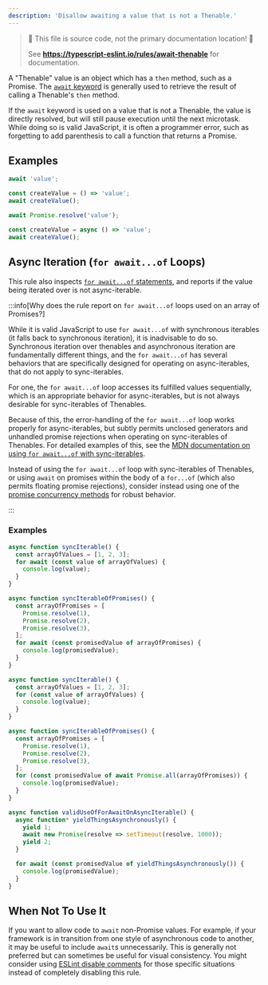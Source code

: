 ```yaml
---
description: 'Disallow awaiting a value that is not a Thenable.'
---
```



> 🛑 This file is source code, not the primary documentation location! 🛑
>
> See **https://typescript-eslint.io/rules/await-thenable** for documentation.

A "Thenable" value is an object which has a `then` method, such as a Promise.
The [`await` keyword](https://developer.mozilla.org/en-US/docs/Web/JavaScript/Reference/Operators/await) is generally used to retrieve the result of calling a Thenable's `then` method.

If the `await` keyword is used on a value that is not a Thenable, the value is directly resolved, but will still pause execution until the next microtask.
While doing so is valid JavaScript, it is often a programmer error, such as forgetting to add parenthesis to call a function that returns a Promise.

## Examples

<Tabs>
<TabItem value="❌ Incorrect">

```ts
await 'value';

const createValue = () => 'value';
await createValue();
```

</TabItem>
<TabItem value="✅ Correct">

```ts
await Promise.resolve('value');

const createValue = async () => 'value';
await createValue();
```

</TabItem>
</Tabs>

## Async Iteration (`for await...of` Loops)

This rule also inspects [`for await...of` statements](https://developer.mozilla.org/en-US/docs/Web/JavaScript/Reference/Statements/for-await...of), and reports if the value being iterated over is not async-iterable.

:::info[Why does the rule report on `for await...of` loops used on an array of Promises?]

While it is valid JavaScript to use `for await...of` with synchronous iterables (it falls back to synchronous iteration), it is inadvisable to do so.
Synchronous iteration over thenables and asynchronous iteration are fundamentally different things, and the `for await...of` has several behaviors that are specifically designed for operating on async-iterables, that do not apply to sync-iterables.

For one, the `for await...of` loop accesses its fulfilled values sequentially, which is an appropriate behavior for async-iterables, but is not always desirable for sync-iterables of Thenables.

Because of this, the error-handling of the `for await...of` loop works properly for async-iterables, but subtly permits unclosed generators and unhandled promise rejections when operating on sync-iterables of Thenables. For detailed examples of this, see the [MDN documentation on using `for await...of` with sync-iterables](https://developer.mozilla.org/en-US/docs/Web/JavaScript/Reference/Statements/for-await...of#iterating_over_sync_iterables_and_generators).

Instead of using the `for await...of` loop with sync-iterables of Thenables, or using `await` on promises within the body of a `for...of` (which also permits floating promise rejections), consider instead using one of the [promise concurrency methods](https://developer.mozilla.org/en-US/docs/Web/JavaScript/Reference/Global_Objects/Promise#promise_concurrency) for robust behavior.

:::

### Examples

<Tabs>
<TabItem value="❌ Incorrect">

```ts
async function syncIterable() {
  const arrayOfValues = [1, 2, 3];
  for await (const value of arrayOfValues) {
    console.log(value);
  }
}

async function syncIterableOfPromises() {
  const arrayOfPromises = [
    Promise.resolve(1),
    Promise.resolve(2),
    Promise.resolve(3),
  ];
  for await (const promisedValue of arrayOfPromises) {
    console.log(promisedValue);
  }
}
```

</TabItem>
<TabItem value="✅ Correct">

```ts
async function syncIterable() {
  const arrayOfValues = [1, 2, 3];
  for (const value of arrayOfValues) {
    console.log(value);
  }
}

async function syncIterableOfPromises() {
  const arrayOfPromises = [
    Promise.resolve(1),
    Promise.resolve(2),
    Promise.resolve(3),
  ];
  for (const promisedValue of await Promise.all(arrayOfPromises)) {
    console.log(promisedValue);
  }
}

async function validUseOfForAwaitOnAsyncIterable() {
  async function* yieldThingsAsynchronously() {
    yield 1;
    await new Promise(resolve => setTimeout(resolve, 1000));
    yield 2;
  }

  for await (const promisedValue of yieldThingsAsynchronously()) {
    console.log(promisedValue);
  }
}
```

</TabItem>
</Tabs>

## When Not To Use It

If you want to allow code to `await` non-Promise values.
For example, if your framework is in transition from one style of asynchronous code to another, it may be useful to include `await`s unnecessarily.
This is generally not preferred but can sometimes be useful for visual consistency.
You might consider using [ESLint disable comments](https://eslint.org/docs/latest/use/configure/rules#using-configuration-comments-1) for those specific situations instead of completely disabling this rule.
